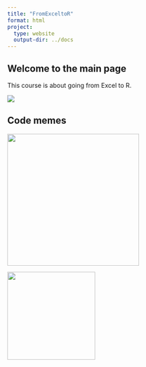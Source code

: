 ```yaml
---
title: "FromExceltoR"
format: html
project:
  type: website
  output-dir: ../docs
---
```


## Welcome to the main page

This course is about going from Excel to R.

![](../Program.png)

## Code memes

![](images/god_knows.jpeg){width="300px"}

![](images/dog_chatgpt.jpeg){height="200px"}
